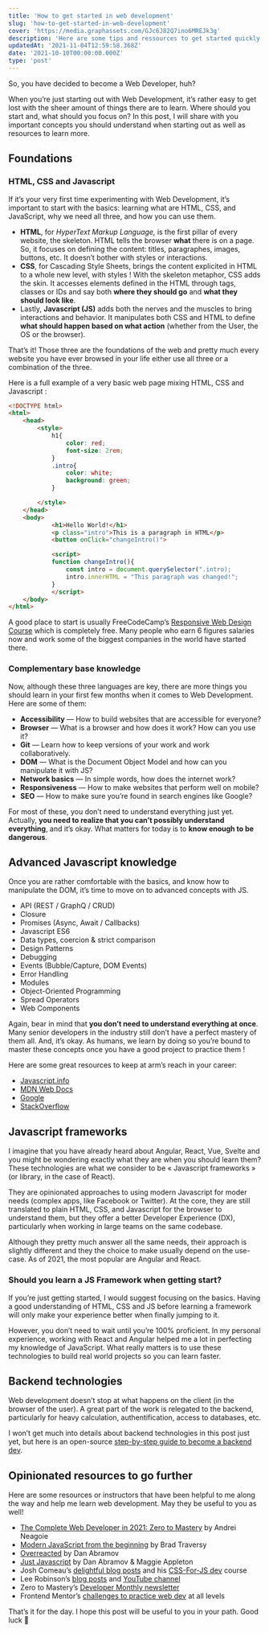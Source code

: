 ```yaml
---
title: 'How to get started in web development'
slug: 'how-to-get-started-in-web-development'
cover: 'https://media.graphassets.com/GJc6J82Q7ino6MREJk3g'
description: 'Here are some tips and ressources to get started quickly in web development.'
updatedAt: '2021-11-04T12:59:58.368Z'
date: '2021-10-10T00:00:00.000Z'
type: 'post'
---
```


So, you have decided to become a Web Developer, huh?

When you’re just starting out with Web Development, it’s rather easy to get lost with the sheer amount of things there are to learn. Where should you start and, what should you focus on? In this post, I will share with you important concepts you should understand when starting out as well as resources to learn more.

## Foundations

### HTML, CSS and Javascript

If it’s your very first time experimenting with Web Development, it’s important to start with the basics: learning what are HTML, CSS, and JavaScript, why we need all three, and how you can use them.

-   **HTML**, for _HyperText Markup Language,_ is the first pillar of every website, the skeleton. HTML tells the browser **what** there is on a page. So, it focuses on defining the content: titles, paragraphes, images, buttons, etc. It doesn’t bother with styles or interactions.
-   **CSS**, for Cascading Style Sheets, brings the content explicited in HTML to a whole new level, with styles ! With the skeleton metaphor, CSS adds the skin. It accesses elements defined in the HTML through tags, classes or IDs and say both **where they should go** and **what they should look like**.
-   Lastly, **Javascript (JS)** adds both the nerves and the muscles to bring interactions and behavior. It manipulates both CSS and HTML to define **what should happen based on what action** (whether from the User, the OS or the browser).

That’s it! Those three are the foundations of the web and pretty much every website you have ever browsed in your life either use all three or a combination of the three.

Here is a full example of a very basic web page mixing HTML, CSS and Javascript :

```html
<!DOCTYPE html>
<html>
	<head>
		<style>
			h1{
				color: red;
				font-size: 2rem;
			}
			.intro{
				color: white;
				background: green;
			}

		</style>
	</head>
	<body>
			<h1>Hello World!</h1>
			<p class="intro">This is a paragraph in HTML</p>
			<button onClick="changeIntro()">

			<script>
			function changeIntro(){
				const intro = document.querySelector(".intro);
				intro.innerHTML = "This paragraph was changed!";
			}
			</script>
	</body>
</html>
```

A good place to start is usually FreeCodeCamp’s [Responsive Web Design Course](https://www.freecodecamp.org/learn/responsive-web-design/#basic-html-and-html5) which is completely free. Many people who earn 6 figures salaries now and work some of the biggest companies in the world have started there.

### Complementary base knowledge

Now, although these three languages are key, there are more things you should learn in your first few months when it comes to Web Development. Here are some of them:

-   **Accessibility** — How to build websites that are accessible for everyone?
-   **Browser** — What is a browser and how does it work? How can you use it?
-   **Git** — Learn how to keep versions of your work and work collaboratively.
-   **DOM** — What is the Document Object Model and how can you manipulate it with JS?
-   **Network basics** — In simple words, how does the internet work?
-   **Responsiveness** — How to make websites that perform well on mobile?
-   **SEO** — How to make sure you’re found in search engines like Google?

For most of these, you don’t need to understand everything just yet. Actually, **you need to realize that you can’t possibly understand everything**, and it’s okay. What matters for today is to **know enough to be dangerous**.

## Advanced Javascript knowledge

Once you are rather comfortable with the basics, and know how to manipulate the DOM, it’s time to move on to advanced concepts with JS.

-   API (REST / GraphQ / CRUD)
-   Closure
-   Promises (Async, Await / Callbacks)
-   Javascript ES6
-   Data types, coercion & strict comparison
-   Design Patterns
-   Debugging
-   Events (Bubble/Capture, DOM Events)
-   Error Handling
-   Modules
-   Object-Oriented Programming
-   Spread Operators
-   Web Components

Again, bear in mind that **you don’t need to understand everything at once**. Many senior developers in the industry still don’t have a perfect mastery of them all. And, it’s okay. As humans, we learn by doing so you’re bound to master these concepts once you have a good project to practice them !

Here are some great resources to keep at arm’s reach in your career:

-   [Javascript.info](https://javascript.info)
-   [MDN Web Docs](https://developer.mozilla.org/en-US/docs/Web/JavaScript)
-   [Google](http://google.com)
-   [StackOverflow](https://stackoverflow.com)

## Javascript frameworks

I imagine that you have already heard about Angular, React, Vue, Svelte and you might be wondering exactly what they are when you should learn them? These technologies are what we consider to be « Javascript frameworks » (or library, in the case of React).

They are opinionated approaches to using modern Javascript for moder needs (complex apps, like Facebook or Twitter). At the core, they are still translated to plain HTML, CSS, and Javascript for the browser to understand them, but they offer a better Developer Experience (DX), particularly when working in large teams on the same codebase.

Although they pretty much answer all the same needs, their approach is slightly different and they the choice to make usually depend on the use-case. As of 2021, the most popular are Angular and React.

### Should you learn a JS Framework when getting start?

If you’re just getting started, I would suggest focusing on the basics. Having a good understanding of HTML, CSS and JS before learning a framework will only make your experience better when finally jumping to it.

However, you don’t need to wait until you’re 100% proficient. In my personal experience, working with React and Angular helped me a lot in perfecting my knowledge of JavaScript. What really matters is to use these technologies to build real world projects so you can learn faster.

## Backend technologies

Web development doesn’t stop at what happens on the client (in the browser of the user). A great part of the work is relegated to the backend, particularly for heavy calculation, authentification, access to databases, etc.

I won’t get much into details about backend technologies in this post just yet, but here is an open-source [step-by-step guide to become a backend dev](https://roadmap.sh/backend).

## Opinionated resources to go further

Here are some resources or instructors that have been helpful to me along the way and help me learn web development. May they be useful to you as well!

-   [The Complete Web Developer in 2021: Zero to Mastery](https://www.udemy.com/course/the-complete-web-developer-zero-to-mastery/) by Andrei Neagoie
-   [Modern JavaScript from the beginning](https://www.udemy.com/course/modern-javascript-from-the-beginning/) by Brad Traversy
-   [Overreacted](https://overreacted.io) by Dan Abramov
-   [Just Javascript](https://justjavascript.com) by Dan Abramov & Maggie Appleton
-   Josh Comeau’s [delightful blog posts](https://www.joshwcomeau.com) and his [CSS-For-JS dev](https://css-for-js.dev) course
-   Lee Robinson’s [blog posts](https://leerob.io/blog) and [YouTube channel](https://youtube.com/user/MaStaleee)
-   Zero to Mastery’s [Developer Monthly newsletter](https://zerotomastery.io/blog/)
-   Frontend Mentor’s [challenges to practice web dev](https://www.frontendmentor.io) at all levels

That’s it for the day. I hope this post will be useful to you in your path. Good luck 🚀

